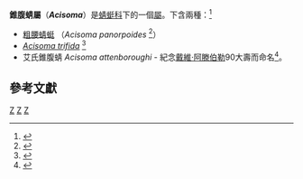 {{Automatic Taxobox
| taxon = Acisoma
| authority = [[Jules_Pierre_Rambur|Rambur]], 1842
| image =Acisoma panorpoides male by kadavoor.JPG
| image_caption=[[粗腰蜻蜓|粗腰蜻蜓]]
}}
'''錐腹蜻屬'''（'''''Acisoma'''''）是[[蜻蜓科|蜻蜓科]]下的一個[[屬|屬]]。下含兩種：<ref>{{cite web|title=World Odonata List|url=http://www.pugetsound.edu/academics/academic-resources/slater-museum/biodiversity-resources/dragonflies/world-odonata-list/|publisher=[[University_of_Puget_Sound|University of Puget Sound]]|accessdate=21 October 2010|author=Martin Schorr, Martin Lindeboom, Dennis Paulson|archiveurl=https://web.archive.org/web/20101028100057/http://www.pugetsound.edu/academics/academic-resources/slater-museum/biodiversity-resources/dragonflies/world-odonata-list/|archivedate=2010-10-28|deadurl=no}}</ref>
*[[粗腰蜻蜓|粗腰蜻蜓]] （''Acisoma panorpoides'' {{small|Rambur, 1842}}<ref>{{IUCN2010.3|title=Acisoma panorpoides|assessors=Clausnitzer, V. & Suhling, F.|year=2008|id=59785|downloaded=21 October 2010}}</ref>）
*''[[Acisoma_trifida|Acisoma trifida]]'' {{small|Kirby, 1889}}<ref>{{IUCN2010.3|title=Acisoma trifidum|assessors=Clausnitzer, V., Suhling, F. & Dijkstra, K.-D.B.|year=2009|id=59786|downloaded=21 October 2010}}</ref>
* 艾氏錐腹蜻 ''Acisoma attenboroughi'' - 紀念[[戴維·阿滕伯勒|戴維·阿滕伯勒]]90大壽而命名<ref name="DA90">{{Cite episode |title=Attenborough at 90 |url=http://www.bbc.co.uk/programmes/p03qxjzj |access-date=8 May 2016 |network=[[BBC_Television|BBC Television]] |date=8 May 2016 |series=  |transcript= |transcript-url= |archive-date=2020-11-12 |archive-url=https://web.archive.org/web/20201112030406/https://www.bbc.co.uk/programmes/p03qxjzj |dead-url=no }}</ref>。

==參考文獻==
{{reflist}}
{{蜻蜓小作品}}
{{Taxonbar}}
[[Category:錐腹蜻屬|Z]]
[[Category:蜻蜓科|Z]]
[[Category:_1842年描述的分类群|Z]]